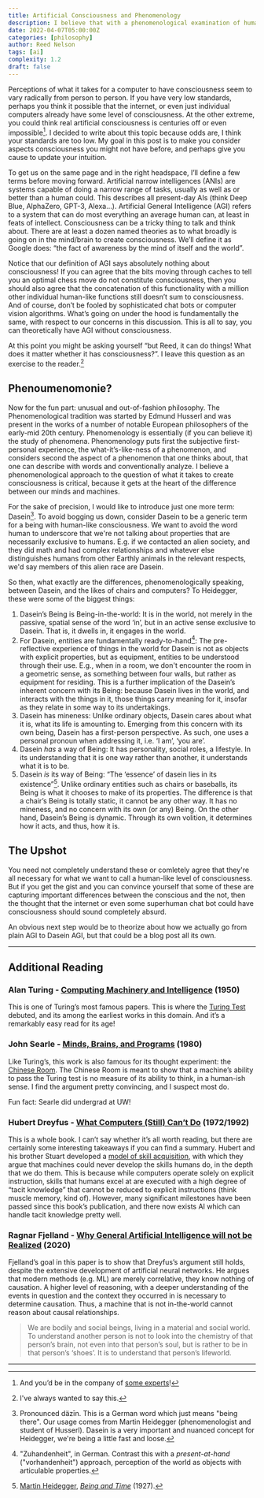 ```yaml
---
title: Artificial Consciousness and Phenomenology
description: I believe that with a phenomenological examination of human consciousness and experience, we stand to better express what is necessary for a true, human-level artificial consciousness.
date: 2022-04-07T05:00:00Z
categories: [philosophy]
author: Reed Nelson
tags: [ai]
complexity: 1.2
draft: false
---
```


Perceptions of what it takes for a computer to have consciousness seem to vary radically from person to person. If you have very low standards, perhaps you think it possible that the internet, or even just individual computers already have some level of consciousness. At the other extreme, you could think real artificial consciousness is centuries off or even impossible[^1]. I decided to write about this topic because odds are, I think your standards are too low. My goal in this post is to make you consider aspects consciousness you might not have before, and perhaps give you cause to update your intuition.

To get us on the same page and in the right headspace, I’ll define a few terms before moving forward. Artificial narrow intelligences (ANIs) are systems capable of doing a narrow range of tasks, usually as well as or better than a human could. This describes all present-day AIs (think Deep Blue, AlphaZero, GPT-3, Alexa…).  Artificial General Intelligence (AGI) refers to a system that can do most everything an average human can, at least in feats of intellect. Consciousness can be a tricky thing to talk and think about. There are at least a dozen named theories as to what broadly is going on in the mind/brain to create consciousness. We’ll define it as Google does: “the fact of awareness by the mind of itself and the world”.  

Notice that our definition of AGI says absolutely nothing about consciousness! If you can agree that the bits moving through caches to tell you an optimal chess move do not constitute consciousness, then you should also agree that the concatenation of this functionality with a million other individual human-like functions still doesn’t sum to consciousness. And of course, don’t be fooled by sophisticated chat bots or computer vision algorithms. What’s going on under the hood is fundamentally the same, with respect to our concerns in this discussion. This is all to say, you can theoretically have AGI without consciousness.

At this point you might be asking yourself “but Reed, it can do things! What does it matter whether it has consciousness?”. I leave this question as an exercise to the reader.[^2]

## Phenoumenomonie?

Now for the fun part: unusual and out-of-fashion philosophy. The Phenomenological tradition was started by Edmund Husserl and was present in the works of a number of notable European philosophers of the early-mid 20th century. Phenomenology is essentially (if you can believe it) the study of phenomena. Phenomenology puts first the subjective first-personal experience, the what-it’s-like-ness of a phenomenon, and considers second the aspect of a phenomenon that one thinks about, that one can describe with words and conventionally analyze. I believe a phenomenological approach to the question of what it takes to create consciousness is critical, because it gets at the heart of the difference between our minds and machines.

For the sake of precision, I would like to introduce just one more term: Dasein[^3]. To avoid bogging us down, consider Dasein to be a generic term for a being with human-like consciousness. We want to avoid the word human to underscore that we're not talking about properties that are necessarily exclusive to humans. E.g. if we contacted an alien society, and they did math and had complex relationships and whatever else distinguishes humans from other Earthly animals in the relevant respects, we'd say members of this alien race are Dasein.  

So then, what exactly are the differences, phenomenologically speaking, between Dasein, and the likes of chairs and computers? To Heidegger, these were some of the biggest things:

1. Dasein’s Being is Being-in-the-world: It is in the world, not merely in the passive, spatial sense of the word ‘in’, but in an active sense exclusive to Dasein. That is, it dwells in, it engages in the world.
2. For Dasein, entities are fundamentally ready-to-hand[^4]: The pre-reflective experience of things in the world for Dasein is not as objects with explicit properties, but as equipment, entities to be understood through their use. E.g., when in a room, we don't encounter the room in a geometric sense, as something between four walls, but rather as equipment for residing. This is a further implication of the Dasein’s inherent concern with its Being: because Dasein lives in the world, and interacts with the things in it, those things carry meaning for it, insofar as they relate in some way to its undertakings.
3. Dasein has mineness: Unlike ordinary objects, Dasein cares about what it is, what its life is amounting to. Emerging from this concern with its own being, Dasein has a first-person perspective. As such, one uses a personal pronoun when addressing it, i.e. ‘I am’, ‘you are’.
4. Dasein *has* a way of Being: It has personality, social roles, a lifestyle. In its understanding that it is one way rather than another, it understands what it is to be.
5. Dasein *is* its way of Being: “The ‘essence’ of dasein lies in its existence”[^5]. Unlike ordinary entities such as chairs or baseballs, its Being is what it chooses to make of its properties. The difference is that a chair’s Being is totally static, it cannot be any other way. It has no mineness, and no concern with its own (or any) Being. On the other hand, Dasein’s Being is dynamic. Through its own volition, it determines how it acts, and thus, how it is.

## The Upshot

You need not completely understand these or comletely agree that they're all necessary for what we want to call a human-like level of consciousness. But if you get the gist and you can convince yourself that some of these are capturing important differences between the conscious and the not, then the thought that the internet or even some superhuman chat bot could have consciousness should sound completely absurd.

An obvious next step would be to theorize about how we actually go from plain AGI to Dasein AGI, but that could be a blog post all its own.

---

## Additional Reading

### Alan Turing - [Computing Machinery and Intelligence](https://academic.oup.com/mind/article/LIX/236/433/986238) (1950)

This is one of Turing’s most famous papers. This is where the [Turing Test](https://en.wikipedia.org/wiki/Turing_test) debuted, and its among the earliest works in this domain. And it’s a remarkably easy read for its age!

### John Searle - [Minds, Brains, and Programs](https://www.law.upenn.edu/live/files/3413-searle-j-minds-brains-and-programs-1980pdf) (1980)

Like Turing’s, this work is also famous for its thought experiment: the [Chinese Room](https://en.wikipedia.org/wiki/Chinese_room). The Chinese Room is meant to show that a machine’s ability to pass the Turing test is no measure of its ability to think, in a human-ish sense. I find the argument pretty convincing, and I suspect most do.

Fun fact: Searle did undergrad at UW!

### Hubert Dreyfus - [What Computers (Still) Can’t Do](https://www.penguin.com.au/books/what-computers-still-cant-do-9780262540674) (1972/1992)

This is a whole book. I can’t say whether it’s all worth reading, but there are certainly some interesting takeaways if you can find a summary. Hubert and his brother Stuart developed a [model of skill acquisition](https://www.kaizenko.com/the-dreyfus-model-of-skills-acquisition/), with which they argue that machines could never develop the skills humans do, in the depth that we do them. This is because while computers operate solely on explicit instruction, skills that humans excel at are executed with a high degree of “tacit knowledge” that cannot be reduced to explicit instructions (think muscle memory, kind of). However, many significant milestones have been passed since this book’s publication, and there now exists AI which can handle tacit knowledge pretty well.

### Ragnar Fjelland - [Why General Artificial Intelligence will not be Realized](https://www.nature.com/articles/s41599-020-0494-4) (2020)

Fjelland’s goal in this paper is to show that Dreyfus’s argument still holds, despite the extensive development of artificial neural networks. He argues that modern methods (e.g. ML) are merely correlative, they know nothing of causation. A higher level of reasoning, with a deeper understanding of the events in question and the context they occurred in is necessary to determine causation. Thus, a machine that is not in-the-world cannot reason about causal relationships.

> We are bodily and social beings, living in a material and social world. To understand another person is not to look into the chemistry of that person’s brain, not even into that person’s soul, but is rather to be in that person’s ‘shoes’. It is to understand that person’s lifeworld.

---

[^1]: And you’d be in the company of [some experts](https://www.researchgate.net/publication/280838978_Future_Progress_in_Artificial_Intelligence_A_Survey_of_Expert_Opinion)!
[^2]: I've always wanted to say this.
[^3]: Pronounced däzīn. This is a German word which just means "being there". Our usage comes from Martin Heidegger (phenomenologist and student of Husserl). Dasein is a very important and nuanced concept for Heidegger, we're being a little fast and loose.
[^4]: "Zuhandenheit", in German. Contrast this with a *present-at-hand* ("vorhandenheit") approach, perception of the world as objects with articulable properties.  
[^5]: [Martin Heidegger](https://plato.stanford.edu/entries/heidegger/), *[Being and Time](http://www.naturalthinker.net/trl/texts/Heidegger,Martin/Heidegger,%20Martin%20-%20Being%20and%20Time/Being%20and%20Time.pdf)* (1927).
